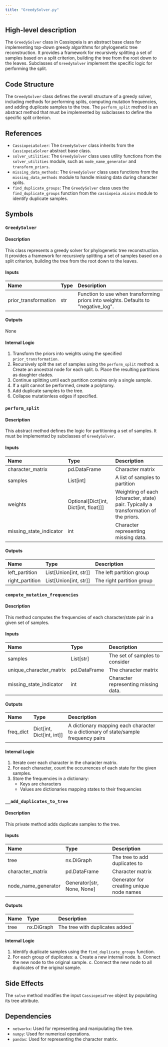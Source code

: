 ```yaml
---
title: "GreedySolver.py"
---
```


## High-level description
The `GreedySolver` class in Cassiopeia is an abstract base class for implementing top-down greedy algorithms for phylogenetic tree reconstruction. It provides a framework for recursively splitting a set of samples based on a split criterion, building the tree from the root down to the leaves. Subclasses of `GreedySolver` implement the specific logic for performing the split.

## Code Structure
The `GreedySolver` class defines the overall structure of a greedy solver, including methods for performing splits, computing mutation frequencies, and adding duplicate samples to the tree. The `perform_split` method is an abstract method that must be implemented by subclasses to define the specific split criterion.

## References
- `CassiopeiaSolver`: The `GreedySolver` class inherits from the `CassiopeiaSolver` abstract base class.
- `solver_utilities`: The `GreedySolver` class uses utility functions from the `solver_utilities` module, such as `node_name_generator` and `transform_priors`.
- `missing_data_methods`: The `GreedySolver` class uses functions from the `missing_data_methods` module to handle missing data during character splits.
- `find_duplicate_groups`: The `GreedySolver` class uses the `find_duplicate_groups` function from the `cassiopeia.mixins` module to identify duplicate samples.

## Symbols

### `GreedySolver`
#### Description
This class represents a greedy solver for phylogenetic tree reconstruction. It provides a framework for recursively splitting a set of samples based on a split criterion, building the tree from the root down to the leaves.

#### Inputs
| Name | Type | Description |
|:-----|:-----|:------------|
| prior_transformation | str | Function to use when transforming priors into weights. Defaults to "negative_log". |

#### Outputs
None

#### Internal Logic
1. Transform the priors into weights using the specified `prior_transformation`.
2. Recursively split the set of samples using the `perform_split` method:
   a. Create an ancestral node for each split.
   b. Place the resulting partitions as daughter clades.
3. Continue splitting until each partition contains only a single sample.
4. If a split cannot be performed, create a polytomy.
5. Add duplicate samples to the tree.
6. Collapse mutationless edges if specified.

### `perform_split`
#### Description
This abstract method defines the logic for partitioning a set of samples. It must be implemented by subclasses of `GreedySolver`.

#### Inputs
| Name | Type | Description |
|:-----|:-----|:------------|
| character_matrix | pd.DataFrame | Character matrix |
| samples | List[int] | A list of samples to partition |
| weights | Optional[Dict[int, Dict[int, float]]] | Weighting of each (character, state) pair. Typically a transformation of the priors. |
| missing_state_indicator | int | Character representing missing data. |

#### Outputs
| Name | Type | Description |
|:-----|:-----|:------------|
| left_partition | List[Union[int, str]] | The left partition group |
| right_partition | List[Union[int, str]] | The right partition group |

### `compute_mutation_frequencies`
#### Description
This method computes the frequencies of each character/state pair in a given set of samples.

#### Inputs
| Name | Type | Description |
|:-----|:-----|:------------|
| samples | List[str] | The set of samples to consider |
| unique_character_matrix | pd.DataFrame | The character matrix |
| missing_state_indicator | int | Character representing missing data. |

#### Outputs
| Name | Type | Description |
|:-----|:-----|:------------|
| freq_dict | Dict[int, Dict[int, int]] | A dictionary mapping each character to a dictionary of state/sample frequency pairs |

#### Internal Logic
1. Iterate over each character in the character matrix.
2. For each character, count the occurrences of each state for the given samples.
3. Store the frequencies in a dictionary:
   - Keys are characters
   - Values are dictionaries mapping states to their frequencies

### `__add_duplicates_to_tree`
#### Description
This private method adds duplicate samples to the tree.

#### Inputs
| Name | Type | Description |
|:-----|:-----|:------------|
| tree | nx.DiGraph | The tree to add duplicates to |
| character_matrix | pd.DataFrame | Character matrix |
| node_name_generator | Generator[str, None, None] | Generator for creating unique node names |

#### Outputs
| Name | Type | Description |
|:-----|:-----|:------------|
| tree | nx.DiGraph | The tree with duplicates added |

#### Internal Logic
1. Identify duplicate samples using the `find_duplicate_groups` function.
2. For each group of duplicates:
   a. Create a new internal node.
   b. Connect the new node to the original sample.
   c. Connect the new node to all duplicates of the original sample.

## Side Effects
The `solve` method modifies the input `CassiopeiaTree` object by populating its tree attribute.

## Dependencies
- `networkx`: Used for representing and manipulating the tree.
- `numpy`: Used for numerical operations.
- `pandas`: Used for representing the character matrix.
